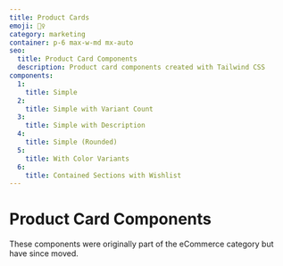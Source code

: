 ```yaml
---
title: Product Cards
emoji: 🙋‍♀️
category: marketing
container: p-6 max-w-md mx-auto
seo:
  title: Product Card Components
  description: Product card components created with Tailwind CSS
components:
  1:
    title: Simple
  2:
    title: Simple with Variant Count
  3:
    title: Simple with Description
  4:
    title: Simple (Rounded)
  5:
    title: With Color Variants
  6:
    title: Contained Sections with Wishlist
---
```


# Product Card Components

<div class="max-w-prose">
  These components were originally part of the eCommerce category but have since moved.
</div>

<CollectionList componentsData={componentsData} componentContainer={componentContainer} />
